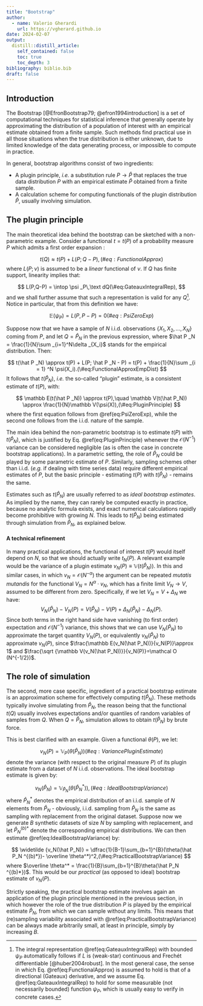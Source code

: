 ```yaml
---
title: "Bootstrap"
author:
  - name: Valerio Gherardi
    url: https://vgherard.github.io
date: 2024-02-07
output:
  distill::distill_article:
    self_contained: false
    toc: true
    toc_depth: 3
bibliography: biblio.bib
draft: false
---
```


## Introduction

The Bootstrap [@EfronBootstrap79; @efron1994introduction] is a set of computational techniques for statistical inference that generally operate by approximating the distribution of a population of interest with an empirical estimate obtained from a finite sample. Such methods find practical use in all those situations when the true distribution is either unknown, due to limited knowledge of the data generating process, or impossible to compute in practice.

In general, bootstrap algorithms consist of two ingredients:

- A plugin principle, *i.e.* a substitution rule $P\to\hat P$ that replaces the true data distribution $P$ with an empirical estimate $\hat P$ obtained from a finite sample.
- A calculation scheme for computing functionals of the plugin distribution $\hat P$, usually involving simulation.

## The plugin principle

The main theoretical idea behind the bootstrap can be sketched with a non-parametric example. Consider a functional $t=t(P)$ of a probability measure $P$ which admits a first order expansion :

$$
t(Q) \approx t(P) + L(P; Q - P),(\#eq:FunctionalApprox)
$$
where $L(P;\nu)$ is assumed to be a *linear* functional of $\nu$. If $Q$ has finite support, linearity implies that:

$$
L(P,Q-P) = \intop \psi _P\,\text dQ(\#eq:GateauxIntegralRep),
$$
and we shall further assume that such a representation is valid for any $Q$^[The integral representation \@ref(eq:GateauxIntegralRep) with bounded $\psi _P$ automatically follows if $L$ is (weak-star) continuous and Frechét differentiable [@huber2004robust]. In the most general case, the sense in which Eq. \@ref(eq:FunctionalApprox) is assumed to hold is that of a directional (Gateaux) derivative, and we assume Eq. \@ref(eq:GateauxIntegralRep) to hold for some measurable (not necessarily bounded) function $\psi _P$, which is usually easy to verify in concrete cases.]. Notice in particular, that from this definition we have: 

$$
\mathbb E(\psi _P) = L(P,P-P) = 0(\#eq:PsiZeroExp)
$$

Suppose now that we have a sample of $N$ i.i.d. observations $\{X_1,\,X_2,\,\dots,\,X_N\}$ coming from  $P$, and let $Q=\hat P _N$ in the previous expression, where $\hat P _N = \frac{1}{N}\sum _{i=1}^N\delta _{X_i}$ stands for the empirical distribution. Then:

$$
t(\hat P _N) \approx t(P) + L(P; \hat P _N - P) = t(P) + \frac{1}{N}\sum _{i = 1} ^N \psi(X_i).(\#eq:FunctionalApproxEmpDist)
$$
It follows that $t(\hat P _N)$, *i.e.* the so-called "plugin" estimate, is a consistent estimate of $t(P)$, with:

$$
\mathbb E(t(\hat P _N)) \approx t(P),\quad \mathbb V(t(\hat P_N)) \approx \frac{1}{N}\mathbb V(\psi(X)),(\#eq:PluginPrinciple)
$$
where the first equation follows from \@ref(eq:PsiZeroExp), while the second one follows from the i.i.d. nature of the sample.

The main idea behind the non-parametric bootstrap is to estimate $t(P)$ with $t(\hat P _N)$, which is justified by Eq. \@ref(eq:PluginPrinciple) whenever the $\mathcal O (N^{-1})$ variance can be considered negligible (as is often the case in concrete bootstrap applications). In a parametric setting, the role of $\hat P_N$ could be played by some parametric estimate of $P$. Similarly, sampling schemes other than i.i.d. (*e.g.* if dealing with time series data) require different empirical estimates of $P$, but the basic principle - estimating $t(P)$ with $t(\hat P_N)$ - remains the same.

Estimates such as $t(\hat P_N)$ are usually referred to as *ideal bootstrap estimates*. As implied by the name, they can rarely be computed exactly in practice, because no analytic formula exists, and exact numerical calculations rapidly become prohibitive with growing $N$. This leads to $t(\hat P_N)$ being estimated through simulation from $\hat P _N$, as explained below.

#### A technical refinement

In many practical applications, the functional of interest $t(P)$ would itself depend on $N$, so that we should actually write $t_N(P)$. A relevant example would be the variance of a plugin estimate $v_N(P)\equiv\mathbb V (t(\hat P _N))$. In this and similar cases, in which $v_N=\mathcal O (N^{-\alpha})$ the argument can be repeated *mutatis mutandis* for the functional $V_N = N^\alpha \cdot v_N$, which has a finite limit $V_N \to V$, assumed to be different from zero. Specifically, if we let $V_N = V+\Delta _N$ we have:
$$
V_N(\hat P_N) -V_N(P) = V(\hat P_N)-V(P)+\Delta _N (\hat P_N)-\Delta_N(P).
$$
Since both terms in the right hand side have vanishing (to first order) expectation and $\mathcal O (N^{-1})$ variance, this shows that we can use $V_N(\hat P _N)$ to approximate the target quantity $V_N(P)$, or equivalently $v_N(\hat P _N)$ to approximate $v_N(P)$, since $\frac{\mathbb E(v_N(\hat P_N))}{v_N(P)}\approx 1$ and $\frac{\sqrt {\mathbb V(v_N(\hat P_N))}}{v_N(P)}=\mathcal O (N^{-1/2})$.

## The role of simulation

The second, more case specific, ingredient of a practical bootstrap estimate is an approximation scheme for effectively computing $t(\hat P _N)$. These methods typically involve simulating from $\hat P_N$, the reason being that the functional $t(Q)$ usually involves expectations and/or quantiles of random variables of samples from $Q$. When $Q = \hat P_N$, simulation allows to obtain $t(\hat P_N)$ by brute force.

This is best clarified with an example. Given a functional $\theta(P)$, we let:

$$
v_N (P) = \mathbb V_P(\theta (\hat P_N))(\#eq:VariancePluginEstimate)
$$ 
denote the variance (with respect to the original measure $P$) of its plugin estimate from a dataset of $N$ i.i.d. observations. The ideal bootstrap estimate is given by:

$$
v_N(\hat P_N) = \mathbb V_{\hat P _N}(\theta(\hat P_N^*)),(\#eq:IdealBootstrapVariance)
$$
where $\hat P _N ^*$ denotes the empirical distribution of an i.i.d. sample of $N$ elements from $\hat P_N$ - obviously, i.i.d. sampling from $\hat P _N$ is the same as sampling with replacement from the original dataset. Suppose now we generate $B$ synthetic datasets of size $N$ by sampling with replacement, and let $\hat P_N ^{(b)*}$ denote the corresponding empirical distributions. We can then estimate \@ref(eq:IdealBootstrapVariance) by:

$$
\widetilde {v_N(\hat P_N)} = \dfrac{1}{B-1}\sum_{b=1}^{B}(\theta(\hat P_N ^{(b)*})- \overline \theta^*)^2,(\#eq:PracticalBootstrapVariance)
$$
where $\overline \theta^* = \frac{1}{B}\sum_{b=1}^{B}\theta(\hat P_N ^{(b)*})$. This would be our *practical* (as opposed to ideal) bootstrap estimate of $v_N(P)$.

Strictly speaking, the practical bootstrap estimate involves again an application of the plugin principle mentioned in the previous section, in which however the role of the true distribution $P$ is played by the empirical estimate $\hat P_N$, from which we can sample without any limits. This means that (re)sampling variability associated with \@ref(eq:PracticalBootstrapVariance) can be always made arbitrarily small, at least in principle, simply by increasing $B$.

